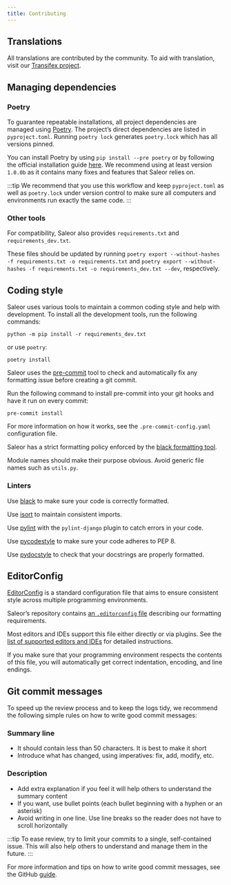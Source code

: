 ```yaml
---
title: Contributing
---
```


## Translations

All translations are contributed by the community. To aid with translation, visit our [Transifex project](https://www.transifex.com/mirumee/saleor-1/).

## Managing dependencies

### Poetry

To guarantee repeatable installations, all project dependencies are managed using [Poetry](https://poetry.eustace.io/). The project’s direct dependencies are listed in `pyproject.toml`.
Running `poetry lock` generates `poetry.lock` which has all versions pinned.

You can install Poetry by using `pip install --pre poetry` or by following the official installation guide [here](https://github.com/sdispater/poetry#installation).
We recommend using at least version `1.0.0b` as it contains many fixes and features that Saleor relies on.

:::tip
We recommend that you use this workflow and keep `pyproject.toml` as well as `poetry.lock` under version control to make sure all computers and environments run exactly the same code.
:::

### Other tools

For compatibility, Saleor also provides `requirements.txt` and `requirements_dev.txt`.

These files should be updated by running `poetry export --without-hashes -f requirements.txt -o requirements.txt` and `poetry export --without-hashes -f requirements.txt -o requirements_dev.txt --dev`, respectively.

## Coding style

Saleor uses various tools to maintain a common coding style and help with development.
To install all the development tools, run the following commands:

```shell
python -m pip install -r requirements_dev.txt
```

or use `poetry`:

```shell
poetry install
```

Saleor uses the [pre-commit](https://pre-commit.com/#install) tool to check and automatically fix any formatting issue before creating a git commit.

Run the following command to install pre-commit into your git hooks and have it run on every commit:

```shell
pre-commit install
```

For more information on how it works, see the `.pre-commit-config.yaml` configuration file.

Saleor has a strict formatting policy enforced by the [black formatting tool](https://github.com/python/black).

Module names should make their purpose obvious. Avoid generic file names such as `utils.py`.

### Linters

Use [black](https://github.com/python/black/) to make sure your code is correctly formatted.

Use [isort](https://github.com/timothycrosley/isort) to maintain consistent imports.

Use [pylint](https://www.pylint.org/) with the `pylint-django` plugin to catch errors in your code.

Use [pycodestyle](http://pycodestyle.pycqa.org/en/latest/) to make sure your code adheres to PEP 8.

Use [pydocstyle](http://pydocstyle.pycqa.org/en/latest/) to check that your docstrings are properly formatted.

## EditorConfig

[EditorConfig](http://editorconfig.org/) is a standard configuration file that aims to ensure consistent style across multiple programming environments.

Saleor’s repository contains [an `.editorconfig` file](https://github.com/mirumee/saleor/blob/master/.editorconfig) describing our formatting requirements.

Most editors and IDEs support this file either directly or via plugins. See the [list of supported editors and IDEs](http://editorconfig.org/#download) for detailed instructions.

If you make sure that your programming environment respects the contents of this file, you will automatically get correct indentation, encoding, and line endings.

## Git commit messages

To speed up the review process and to keep the logs tidy, we recommend the following simple rules on how to write good commit messages:

### Summary line

- It should contain less than 50 characters. It is best to make it short
- Introduce what has changed, using imperatives: fix, add, modify, etc.

### Description

- Add extra explanation if you feel it will help others to understand the summary content
- If you want, use bullet points (each bullet beginning with a hyphen or an asterisk)
- Avoid writing in one line. Use line breaks so the reader does not have to scroll horizontally

:::tip
To ease review, try to limit your commits to a single, self-contained issue. This will also help others to understand and manage them in the future.
:::

For more information and tips on how to write good commit messages, see the GitHub [guide](https://github.com/erlang/otp/wiki/writing-good-commit-messages).
